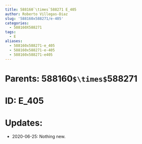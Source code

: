 ```yaml
---
title: 588160`\times`588271 E_405
author: Roberto Villegas-Diaz
slug: '588160x588271/e-405'
categories:
  - 588160X588271
tags:
  - E
aliases:
  - 588160x588271-e_405
  - 588160x588271-e-405
  - 588160x588271-e405
---
```


# **Parents**: 588160`$\times$`588271
# **ID**: E_405
# **Updates**: 
 - 2020-06-25: Nothing new.
